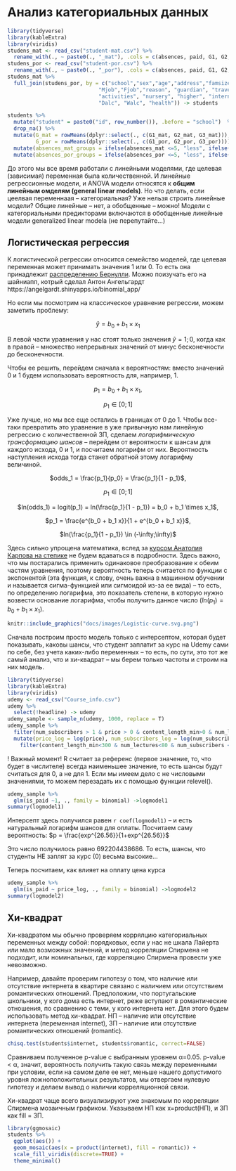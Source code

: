 #  Анализ категориальных данных {#stats_criteria_categ} 

```r
library(tidyverse)
library(kableExtra)
library(viridis)
studens_mat <- read_csv("student-mat.csv") %>% 
  rename_with(., ~ paste0(., "_mat"), .cols = c(absences, paid, G1, G2, G3)) -> studens_mat 
studens_por <- read_csv("student-por.csv") %>% 
  rename_with(., ~ paste0(., "_por"), .cols = c(absences, paid, G1, G2, G3)) -> studens_por
studens_mat %>% 
  full_join(studens_por, by = c("school","sex","age","address","famsize","Pstatus","Medu","Fedu",
                             "Mjob","Fjob","reason", "guardian", "traveltime","studytime", "failures", "schoolsup", "famsup",
                             "activities", "nursery", "higher", "internet", "romantic", "famrel", "freetime", "goout", 
                             "Dalc", "Walc", "health")) -> students 

students %>% 
  mutate("student" = paste0("id", row_number()), .before = "school")  %>% 
  drop_na() %>% 
  mutate(G_mat = rowMeans(dplyr::select(., c(G1_mat, G2_mat, G3_mat))),
         G_por = rowMeans(dplyr::select(., c(G1_por, G2_por, G3_por)))) %>% 
  mutate(absences_mat_groups = ifelse(absences_mat <=5, "less", ifelse(absences_mat <=15, "middle", "more"))) %>% 
  mutate(absences_por_groups = ifelse(absences_por <=5, "less", ifelse(absences_por <=15, "middle", "more"))) -> students
```

До этого мы все время работали с линейными моделями, где целевая (зависимая) переменная была количественной. И линейные регрессионные модели, и ANOVA модели относятся к **общим линейным омделям (general linear models)**. Но что делать, если цеелвая переменнаая -- категориальная? Уже нельзя строить линейные модели? Общие линейные -- нет, а обобщенные -- можно! Модели с категориальными предикторами включаются в обобщенные линейные модели generalized linear modela (не перепутайте...)

## Логистическая регрессия {#logreg} 

К логистической регрессии относится семейство моделей, где целевая переменная может принимать значения 1 или 0. То есть она принадлежит [распределению Бернулли](#distributions). Можно поизучать его на шайниапп, котрый сделал Антон Ангельгардт https://angelgardt.shinyapps.io/binomial_app/

Но если мы посмотрим на классическое уравнение регрессии, можем заметить проблему:

<p align="center">$\hat y = b_0 + b_1 \times x_1$  </p>

В левой части уравнения у нас стоят только значения $\hat y={1;0}$, когда как в правой -- множество непрерывных значений от минус бесконечности до бесконечности.

Чтобы ее решить, перейдем сначала к вероятностям: вместо значений 0 и 1 будем использовать вероятность для, например, 1. 

<p align="center">$p_1= b_0 + b_1 \times x_1$,</p>
<p align="center">$p_1 \in [0;1]$</p>

Уже лучше, но мы все еще остались в границах от 0 до 1. Чтобы все-таки превратить это уравнение в уже привычную нам линейную регрессию с количественной ЗП, сделаем *логарифмическую трансформацию шансов* -- перейдем от вероятности к шансам для каждого исхода, 0 и 1, и посчитаем логарифм от них. Вероятность наступления исхода тогда станет обратной этому логарифму величиной. 

<p align="center">$odds_1 = \frac{p_1}{p_0} = \frac{p_1}{1 - p_1}$,</p>
<p align="center">$p_1 \in [0;1]$</p>

<p align="center">$ln(odds_1) = logit(p_1) = ln(\frac{p_1}{1 - p_1}) = b_0 + b_1 \times x_1$,</p>
<p align="center">$p_1 = \frac{e^{b_0 + b_1 x}}{1 + e^{b_0 + b_1 x}}$,</p>
<p align="center">$ln(\frac{p_1}{1 - p_1}) \in (-\infty;\infty)$</p>

Здесь сильно упрощена математика, вслед за [курсом Анатолия Карпова на степике](https://stepik.org/course/524) не будем вдаваться в подробности. Здесь важно, что мы постарались применить одинаковое преобразование к обеим частям уравнения, поэтому вероятность теперь считается по функции с экспонентой (эта функция, к слову, очень важна в машинном обучении и называется сигма-функцией или сигмоидой из-за ее вида) -- то есть, по определению логарифма, это показатель степени, в которую нужно возвести основание логарифма, чтобы получить данное число ($ln(p_1) = b_0 + b_1 \times x_1$).

<p align="center"> 
```r
knitr::include_graphics("docs/images/Logistic-curve.svg.png")
```

Сначала построим просто модель только с интерсептом, которая будет показывать, каковы шансы, что студент заплатит за курс на Udemy сами по себе, без учета каких-либо переменных -- то есть, по сути, это тот же самый анализ, что и хи-квадрат -- мы берем только частоты и строим на них модель.

```r
library(tidyverse)
library(kableExtra)
library(viridis)
udemy <- read_csv("Course_info.csv")
udemy %>% 
  select(!headline) -> udemy
udemy_sample <- sample_n(udemy, 1000, replace = T)
udemy_sample %>% 
  filter(num_subscribers > 1 & price > 0 & content_length_min>0 & num_lectures>0) %>% 
  mutate(price_log = log(price), num_subscribers_log = log(num_subscribers)) %>% 
    filter(content_length_min<300 & num_lectures<80 & num_subscribers < 5000 & avg_rating >=3 & price > 1 & price<200) -> udemy_sample
```

! Важный момент! R считает за референс (первое значение, то, что будет в числителе) всегда наименьшее значение, то есть шансы будут считаться для 0, а не для 1. Если мы имеем дело с не числовыми значениями, то можем перезадать их с помощью функции relevel().


```r
udemy_sample %>% 
  glm(is_paid ~1, ., family = binomial) ->logmodel1
summary(logmodel1)
```
Интерсепт здесь получился равен `r coef(logmodel1)` -- и есть натуральный логарифм шансов для оплаты. Посчитаем саму вероятность:
$p = \frac{exp^{26.56}}{1+exp^{26.56}}$

Это число получилось равно 692204438686. То есть, шансы, что студенты НЕ заплят за курс (0) весьма высокие...

Теперь посчитаем, как влияет на оплату цена курса


```r
udemy_sample %>% 
  glm(is_paid ~ price_log, ., family = binomial) ->logmodel2
summary(logmodel2)
```
## Хи-квадрат

Хи-квадратом мы обычно проверяем коррялцию категориальных переменных между собой: порядковых, если у нас не шкала Лайерта или мало возможных значений, и метод корреляции Спирмена не подходит, или номинальных, где корреляцию Спирмена провести уже невозможно.

Например, давайте проверим гипотезу о том, что наличие или отсутствие интернета в квартире связано с наличием или отсутствием романтических отношений. Предположим, что португальские школьники, у кого дома есть интернет, реже вступают в романтические отношения, по сравнению с теми, у кого интернета нет. Для этого будем использовать метод хи-квадрат. НП – наличие или отсутствие интернета (переменная internet), ЗП – наличие или отсутствие романтических отношений (romantic).

```r
chisq.test(students$internet, students$romantic, correct=FALSE)
```
Сравниваем полученное p-value с выбранным уровнем  α=0.05. p-value < α, значит, вероятность получить такую связь между переменными при условии, если на самом деле ее нет, меньше нашего допустимого уровня ложноположительных результатов, мы отвергаем нулевую гипотезу и делаем вывод о наличии корреляционной связи.
 
Хи-квадрат чаще всего визуализируют уже знакомым по корреляции Спирмена мозаичным графиком. Указываем НП как x=product(НП), и ЗП как fill = ЗП.
 
```r
library(ggmosaic)
students %>% 
  ggplot(aes()) + 
  geom_mosaic(aes(x = product(internet), fill = romantic)) +
  scale_fill_viridis(discrete=TRUE) +
  theme_minimal() 
```
